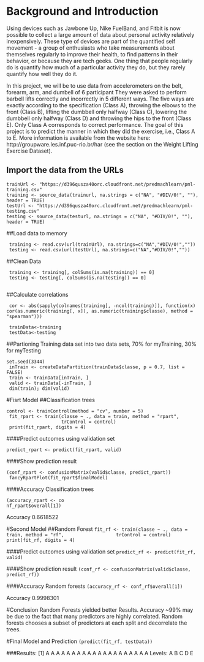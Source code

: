 # Background and Introduction

Using devices such as Jawbone Up, Nike FuelBand, and Fitbit is now possible to collect a large amount of data about personal activity relatively inexpensively. These type of devices are part of the quantified self movement - a group of enthusiasts who take measurements about themselves regularly to improve their health, to find patterns in their behavior, or because they are tech geeks. One thing that people regularly do is quantify how much of a particular activity they do, but they rarely quantify how well they do it.

In this project, we will be to use data from accelerometers on the belt, forearm, arm, and dumbell of 6 participant They were asked to perform barbell lifts correctly and incorrectly in 5 different ways. The five ways are exactly according to the specification (Class A), throwing the elbows to the front (Class B), lifting the dumbbell only halfway (Class C), lowering the dumbbell only halfway (Class D) and throwing the hips to the front (Class E). Only Class A corresponds to correct performance. The goal of this project is to predict the manner in which they did the exercise, i.e., Class A to E. More information is available from the website here: http://groupware.les.inf.puc-rio.br/har (see the section on the Weight Lifting Exercise Dataset).


## Import the data from the URLs

```
trainUrl <- "https://d396qusza40orc.cloudfront.net/predmachlearn/pml-training.csv"
training <- source_data(trainurl, na.strings = c("NA", "#DIV/0!", ""), header = TRUE)
testUrl <- "https://d396qusza40orc.cloudfront.net/predmachlearn/pml-testing.csv"
testing <- source_data(testurl, na.strings = c("NA", "#DIV/0!", ""), header = TRUE)
```
##Load data to memory

```
 training <- read.csv(url(trainUrl), na.strings=c("NA","#DIV/0!",""))
 testing <- read.csv(url(testUrl), na.strings=c("NA","#DIV/0!",""))
```
##Clean Data
 
```
 training <- training[, colSums(is.na(training)) == 0]
 testing <- testing[, colSums(is.na(testing)) == 0]
 
```

##Calculate correlations

```
 cor <- abs(sapply(colnames(training[, -ncol(training)]), function(x) cor(as.numeric(training[, x]), as.numeric(training$classe), method = "spearman")))
 
 trainData<-training
 testData<-testing
```

##Partioning Training data set into two data sets, 70% for myTraining, 30% for myTesting

```
set.seed(3344) 
 inTrain <- createDataPartition(trainData$classe, p = 0.7, list = FALSE)
 train <- trainData[inTrain, ]
 valid <- trainData[-inTrain, ]
 dim(train); dim(valid)
```
#Fisrt Model
##Classification trees
 
```
control <- trainControl(method = "cv", number = 5)
 fit_rpart <- train(classe ~ ., data = train, method = "rpart", 
                    trControl = control)
 print(fit_rpart, digits = 4)
```



####Predict outcomes using validation set
```
predict_rpart <- predict(fit_rpart, valid)
```
 
####Show prediction result
```
(conf_rpart <- confusionMatrix(valid$classe, predict_rpart))
 fancyRpartPlot(fit_rpart$finalModel)
```
 

####Accuracy Classification trees
```
(accuracy_rpart <- co
nf_rpart$overall[1])
```
 Accuracy 
0.6618522


#Second Model
##Random Forest 
 ```
fit_rf <- train(classe ~ ., data = train, method = "rf", 
                 trControl = control)
 print(fit_rf, digits = 4)
```

####Predict outcomes using validation set
 ```
predict_rf <- predict(fit_rf, valid)
```
 

####Show prediction result
 ```
 (conf_rf <- confusionMatrix(valid$classe, predict_rf))
```

 
####Accuracy Random forests
 ```
 (accuracy_rf <- conf_rf$overall[1])
```

Accuracy 
0.9998301 
 
#Conclusion
 Random Forests yielded better Results.
 Accuracy ~99% may be due to the fact that many 
 predictors are highly correlated. Random forests 
 chooses a subset of predictors at each split and 
 decorrelate the trees. 
 
#Final Model and Prediction
 ```
 (predict(fit_rf, testData)) 
```
 
###Results:
[1] A A A A A A A A A A A A A A A A A A A A
Levels: A B C D E
